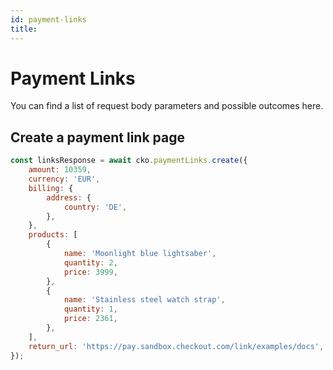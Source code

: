 ```yaml
---
id: payment-links
title:
---
```



# Payment Links

You can find a list of request body parameters and possible outcomes <Link to="https://api-reference.checkout.com/#tag/Payment-Links">here</Link>.

## Create a payment link page

```js
const linksResponse = await cko.paymentLinks.create({
	amount: 10359,
	currency: 'EUR',
	billing: {
		address: {
			country: 'DE',
		},
	},
	products: [
		{
			name: 'Moonlight blue lightsaber',
			quantity: 2,
			price: 3999,
		},
		{
			name: 'Stainless steel watch strap',
			quantity: 1,
			price: 2361,
		},
	],
	return_url: 'https://pay.sandbox.checkout.com/link/examples/docs',
});
```
